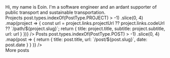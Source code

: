 
<MarkdownContent>
Hi, my name is Eoin. I'm a software engineer and an ardant supporter of public transport and sustainable transportation.
</MarkdownContent>

<div className="grid grid-cols-1 sm:grid-cols-2 gap-4">
    <Card>
        <PostTitle size={PostTitleSize.Medium} className="mb-4">Projects</PostTitle>
        <CompressedItemsList path="projects" items={
                  props.posts.filter(post => post.types.indexOf(PostType.PROJECT) > -1)
                      .slice(0, 4)
                      .map(project => {
                          const url = project.links.projectUrl ?? project.links.codeUrl ?? `/path/${project.slug}`;
                          return { title: project.title, subtitle: project.subtitle, url: url }
                      })} />
    </Card>
    <Card>
        <PostTitle size={PostTitleSize.Medium} className="mb-4">Posts</PostTitle>
        <CompressedItemsList path="posts" items={
                  props.posts.filter(post => post.types.indexOf(PostType.POST) > -1)
                      .slice(0, 4)
                      .map(post => { return { title: post.title, url: `/post/${post.slug}`, date: post.date } } )} />
        <div className="border-t-2 border-zinc-300 dark:border-zinc-700 mt-2 pt-2 text-right text-sm">
            <Link href="/posts">More posts</Link>
        </div>
    </Card>
</div>